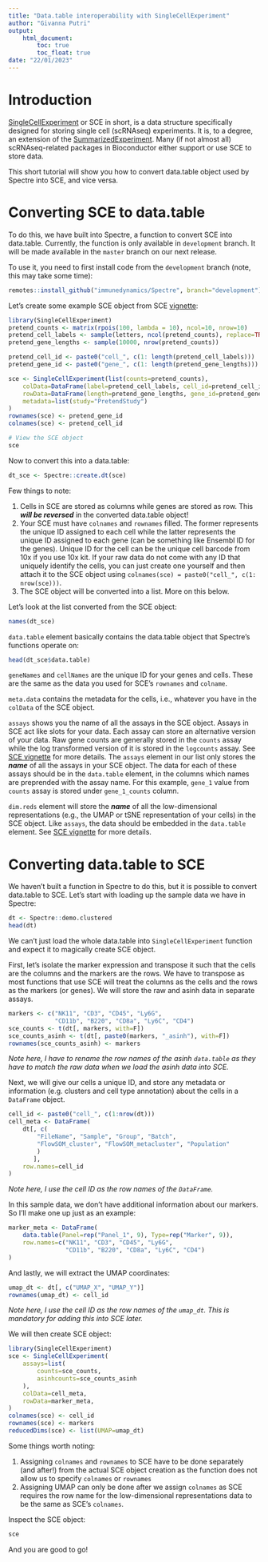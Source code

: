 ```yaml
---
title: "Data.table interoperability with SingleCellExperiment"
author: "Givanna Putri"
output: 
    html_document:
        toc: true
        toc_float: true
date: "22/01/2023"
---
```


# Introduction

[SingleCellExperiment](https://bioconductor.org/packages/release/bioc/html/SingleCellExperiment.html) or SCE in short, is a data structure specifically designed for storing single cell (scRNAseq) experiments.
It is, to a degree, an extension of the [SummarizedExperiment](https://bioconductor.org/packages/release/bioc/html/SummarizedExperiment.html).
Many (if not almost all) scRNAseq-related packages in Bioconductor either support or use SCE to store data.

This short tutorial will show you how to convert data.table object used by Spectre into SCE, and vice versa. 

# Converting SCE to data.table

To do this, we have built into Spectre, a function to convert SCE into data.table. 
Currently, the function is only available in `development` branch.
It will be made available in the `master` branch on our next release.

To use it, you need to first install code from the `development` branch (note, this may take some time):
```r
remotes::install_github("immunedynamics/Spectre", branch="development")
```

Let's create some example SCE object from SCE [vignette](https://bioconductor.org/packages/release/bioc/vignettes/SingleCellExperiment/inst/doc/intro.html):
```r
library(SingleCellExperiment)
pretend_counts <- matrix(rpois(100, lambda = 10), ncol=10, nrow=10)
pretend_cell_labels <- sample(letters, ncol(pretend_counts), replace=TRUE)
pretend_gene_lengths <- sample(10000, nrow(pretend_counts))

pretend_cell_id <- paste0("cell_", c(1: length(pretend_cell_labels)))
pretend_gene_id <- paste0("gene_", c(1: length(pretend_gene_lengths)))

sce <- SingleCellExperiment(list(counts=pretend_counts),
    colData=DataFrame(label=pretend_cell_labels, cell_id=pretend_cell_id),
    rowData=DataFrame(length=pretend_gene_lengths, gene_id=pretend_gene_id),
    metadata=list(study="PretendStudy")
)
rownames(sce) <- pretend_gene_id
colnames(sce) <- pretend_cell_id

# View the SCE object
sce
```

Now to convert this into a data.table:
```r
dt_sce <- Spectre::create.dt(sce)
```
Few things to note:

1. Cells in SCE are stored as columns while genes are stored as row. This ***will be reversed*** in the converted data.table object!
2. Your SCE must have `colnames` and `rownames` filled. 
The former represents the unique ID assigned to each cell while the latter represents the unique ID assigned to each gene (can be something like Ensembl ID for the genes).
Unique ID for the cell can be the unique cell barcode from 10x if you use 10x kit. 
If your raw data do not come with any ID that uniquely identify the cells, you can just create one yourself and then attach it to the SCE object using `colnames(sce) = paste0("cell_", c(1: nrow(sce)))`.
3. The SCE object will be converted into a list. More on this below.

Let's look at the list converted from the SCE object:
```r
names(dt_sce)
```

`data.table` element basically contains the data.table object that Spectre's functions operate on:
```r
head(dt_sce$data.table)
```
`geneNames` and `cellNames` are the unique ID for your genes and cells.
These are the same as the data you used for SCE's `rownames` and `colname`.

`meta.data` contains the metadata for the cells, i.e., whatever you have in the `colData` of the SCE object.

`assays` shows you the name of all the assays in the SCE object. 
Assays in SCE act like slots for your data.
Each assay can store an alternative version of your data.
Raw gene counts are generally stored in the `counts` assay while the log transformed version of it is stored in the `logcounts` assay.
See [SCE vignette](https://bioconductor.org/packages/release/bioc/vignettes/SingleCellExperiment/inst/doc/intro.html#4_Convenient_access_to_named_assays) for more details.
The `assays` element in our list only stores the ***name*** of all the assays in your SCE object.
The data for each of these assays should be in the `data.table` element, in the columns which names are preprended with the assay name.
For this example, `gene_1` value from `counts` assay is stored under `gene_1_counts` column.

`dim.reds` element will store the ***name*** of all the low-dimensional representations (e.g., the UMAP or tSNE representation of your cells) in the SCE object.
Like `assays`, the data should be embedded in the `data.table` element. 
See [SCE vignette](https://bioconductor.org/packages/release/bioc/vignettes/SingleCellExperiment/inst/doc/intro.html#3_Adding_low-dimensional_representations) for more details.

# Converting data.table to SCE

We haven't built a function in Spectre to do this, but it is possible to convert data.table to SCE.
Let's start with loading up the sample data we have in Spectre:
```r
dt <- Spectre::demo.clustered
head(dt)
```

We can't just load the whole data.table into `SingleCellExperiment` function and expect it to magically create SCE object. 

First, let's isolate the marker expression and transpose it such that the cells are the columns and the markers are the rows.
We have to transpose as most functions that use SCE will treat the columns as the cells and the rows as the markers (or genes).
We will store the raw and asinh data in separate assays.
```r
markers <- c("NK11", "CD3", "CD45", "Ly6G", 
             "CD11b", "B220", "CD8a", "Ly6C", "CD4")
sce_counts <- t(dt[, markers, with=F])
sce_counts_asinh <- t(dt[, paste0(markers, "_asinh"), with=F])
rownames(sce_counts_asinh) <- markers
```
*Note here, I have to rename the row names of the asinh `data.table` as they have to match the raw data when we load the asinh data into SCE.*

Next, we will give our cells a unique ID, and store any metadata or information (e.g. clusters and cell type annotation) about the cells in a `DataFrame` object.
```r
cell_id <- paste0("cell_", c(1:nrow(dt)))
cell_meta <- DataFrame(
    dt[, c(
        "FileName", "Sample", "Group", "Batch", 
        "FlowSOM_cluster", "FlowSOM_metacluster", "Population"
        )
       ],
    row.names=cell_id
)
```
*Note here, I use the cell ID as the row names of the `DataFrame`.*

In this sample data, we don't have additional information about our markers. 
So I'll make one up just as an example:
```r
marker_meta <- DataFrame(
    data.table(Panel=rep("Panel_1", 9), Type=rep("Marker", 9)), 
    row.names=c("NK11", "CD3", "CD45", "Ly6G", 
                "CD11b", "B220", "CD8a", "Ly6C", "CD4")
)
```

And lastly, we will extract the UMAP coordinates:
```r
umap_dt <- dt[, c("UMAP_X", "UMAP_Y")]
rownames(umap_dt) <- cell_id
```
*Note here, I use the cell ID as the row names of the `umap_dt`. This is mandatory for adding this into SCE later.*


We will then create SCE object:
```r
library(SingleCellExperiment)
sce <- SingleCellExperiment(
    assays=list(
        counts=sce_counts,
        asinhcounts=sce_counts_asinh
    ),
    colData=cell_meta,
    rowData=marker_meta,
)
colnames(sce) <- cell_id
rownames(sce) <- markers
reducedDims(sce) <- list(UMAP=umap_dt)
```

Some things worth noting:

1. Assigning `colnames` and `rownames` to SCE have to be done separately (and after!) from the actual SCE object creation as the function does not allow us to specify `colnames` or `rownames`
2. Assigning UMAP can only be done after we assign `colnames` as SCE requires the row name for the low-dimensional representations data to be the same as SCE's `colnames`.

Inspect the SCE object:
```r
sce
```

And you are good to go! 
